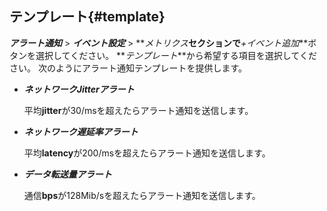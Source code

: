 ## テンプレート{#template}

**_アラート通知_** > **_イベント設定_** > **_メトリクス_**セクションで**_+イベント追加_**ボタンを選択してください。 **_テンプレート_**から希望する項目を選択してください。 次のようにアラート通知テンプレートを提供します。

-   **_ネットワークJitterアラート_**

    平均**jitter**が30/msを超えたらアラート通知を送信します。

-   **_ネットワーク遅延率アラート_**

    平均**latency**が200/msを超えたらアラート通知を送信します。

-   **_データ転送量アラート_**

    通信**bps**が128Mib/sを超えたらアラート通知を送信します。
